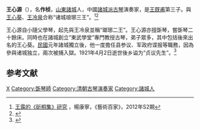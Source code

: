 '''王心源'''（{{bd|1842年||1921年|4月2日}}），名'''作桢'''，[[山東|山東]][[諸城|諸城]]人，中國[[諸城琴派|諸城派]][[古琴|古琴]]演奏家，是[[王既甫|王既甫]]第三子。與[[王心葵|王心葵]]、[[王冷泉|王冷泉]]合称“诸城琅琊三王”。<ref name="藝術百家">[http://mall.cnki.net/magazine/Article/YSBJ2012S2112.htm 王露的《斫桐集》研究] {{Wayback|url=http://mall.cnki.net/magazine/Article/YSBJ2012S2112.htm |date=20140719182437 }}，楊康寧，《藝術百家》，2012年S2期</ref><ref>{{Cite web|url=http://info.guqu.net/guqinwenxue/20081226212805_24720.html|title=山东古琴诸城派的传承|accessdate=2014-07-17|work=|publisher=中國古曲網|date=2008-12-26|archive-date=2014-04-20|archive-url=https://web.archive.org/web/20140420182509/http://info.guqu.net/guqinwenxue/20081226212805_24720.html|dead-url=no}}</ref>

王心源自小隨父學琴，起先與王冷泉並稱“瑯琊二王”。王心源亦擅斲琴，嘗斲琴二十餘床。同時也在諸城創立“東武學堂”專門教授古琴，弟子眾多，其中包括後來出名的王心葵。[[中華民國|民國]]元年諸城獨立後，他一度擔任县参议、军政府谍报等職務，因為參與诸城独立，兩次被捕入獄。1921年4月2日逝世後乡谥为“贞议先生”。<ref>{{Cite web|url=http://wfwb.wfnews.com.cn/content/20120212/Articel20002EL.htm|title=王既甫王冷泉创诸城派|accessdate=2014-07-17|work=|publisher=濰坊晚報|date=2012-02-12|archive-date=2014-07-26|archive-url=https://web.archive.org/web/20140726075456/http://wfwb.wfnews.com.cn/content/20120212/Articel20002EL.htm|dead-url=no}}</ref>
== 参考文献 ==
{{reflist}}

[[Category:王姓|X]]
[[Category:斲琴師|Category:斲琴師]]
[[Category:清朝古琴演奏家|Category:清朝古琴演奏家]]

[[Category:諸城人|Category:諸城人]]